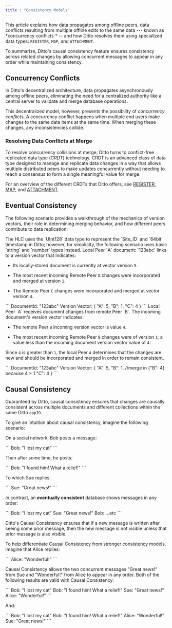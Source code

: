 ```yaml
---
title : "Consistency Models"
---
```


This article explains how data propagates among offline peers, data conflicts resulting from multiple offline edits to the same data --- known as *concurrency conflicts * -- and how Ditto resolves them using specialized data types: `REGISTER`, `MAP`, and `ATTACHMENT`.

To summarize, Ditto's causal consistency feature ensures consistency across related changes by allowing concurrent messages to appear in any order while maintaining consistency.

## Concurrency Conflicts

In Ditto's decentralized architecture, data propagates asynchronously among offline peers, eliminating the need for a centralized authority like a central server to validate and merge database operations.

This decentralized model, however, presents the possibility of *concurrency conflicts*. A concurrency conflict happens when multiple end users make changes to the same data items at the same time. When merging these changes, any inconsistencies collide.

### Resolving Data Conflicts at Merge

To resolve concurrency collisions at merge, Ditto turns to conflict-free replicated data type (*CRDT*) technology. CRDT is an advanced class of data type designed to manage and replicate data changes in a way that allows multiple distributed peers to make updates concurrently without needing to reach a consensus to form a single meaningful value for merge.

For an overview of the different CRDTs that Ditto offers, see [REGISTER](<./../../Data Types/REGISTER.md>), [MAP](<./../../Data Types/MAP.md>), and [ATTACHMENT](<./../../Data Types/ATTACHMENT.md>).

## Eventual Consistency

The following scenario provides a walkthrough of the mechanics of version vectors, their role in determining merging behavior, and how different peers contribute to data replication:

<Info>
The HLC uses the `UInt128` data type to represent the `Site_ID` and `64bit` timestamp in Ditto; however, for simplicity, the following scenario uses basic `string` and `number` types instead.
</Info>

<Steps>
<Step>
Local Peer `A` document: `123abc` links to a version vector that indicates:

- Its locally-stored document is currently at vector version `5`.

- The most recent incoming Remote Peer `B` changes were incorporated and merged at version `1`.

- The Remote Peer `C` changes were incorporated and merged at vector version `4`.

<Tabs>
    <Tab title="Text">
    ```
    DocumentId: "123abc"
    Version Vector: {
      "A": 5,
      "B": 1,
      "C": 4
    }
    ```
    </Tab>
</Tabs>
</Step>

<Step>
Local Peer `A` receives document changes from remote Peer `B`. The incoming document's version vector indicates:

- The remote Peer `B` incoming version vector is value  `4`.

- The most recent incoming Remote Peer `B` changes were of version `1`; a value less than the incoming document version vector value of `4`.

Since `4` is greater than `1`, the local Peer `A` determines that the changes are new and should be incorporated and merged in order to remain consistent.

<Tabs>
    <Tab title="Text">
    ```
    DocumentId: "123abc"
    Version Vector: {
      "A": 5,
      "B": 1, //merge in {"B": 4} because 4 > 1
      "C": 4
    }
    ```
    </Tab>
</Tabs>
</Step>
</Steps>

## Causal Consistency

Guaranteed by Ditto, causal consistency ensures that changes are causally consistent across multiple documents and different collections within the same Ditto `appID`.

To give an intuition about causal consistency, imagine the following scenario:

On a social network, Bob posts a message:

<Tabs>
    <Tab title="Text">
    ```
    Bob: "I lost my cat"
    ```
    </Tab>
</Tabs>

Then after some time, he posts:

<Tabs>
    <Tab title="Text">
    ```
    Bob: "I found him! What a relief!"
    ```
    </Tab>
</Tabs>

To which Sue replies:

<Tabs>
    <Tab title="Text">
    ```
    Sue: "Great news!"
    ```
    </Tab>
</Tabs>

In contrast, an **eventually consistent** database shows messages in any order:

<Tabs>
    <Tab title="Text">
    ```
    Bob: "I lost my cat"
    Sue: "Great news!"
    Bob: ...etc
    ```
    </Tab>
</Tabs>

Ditto's Causal Consistency ensures that if a new message is written after seeing some prior message, then the new message is not visible unless that prior message is also visible.

To help differentiate Causal Consistency from stronger consistency models, imagine that Alice replies:

<Tabs>
    <Tab title="Text">
    ```
    Alice: "Wonderful!"
    ```
    </Tab>
</Tabs>

Causal Consistency allows the two concurrent messages "Great news!" from Sue and "Wonderful!" from Alice to appear in any order. Both of the following results are valid with Causal Consistency:

<Tabs>
    <Tab title="Text">
    ```
    Bob: "I lost my cat"
    Bob: "I found him! What a relief!"
    Sue: "Great news!"
    Alice: "Wonderful!"
    ```
    </Tab>
</Tabs>

And:

<Tabs>
    <Tab title="Text">
    ```
    Bob: "I lost my cat"
    Bob: "I found him! What a relief!"
    Alice: "Wonderful!"
    Sue: "Great news!"
    ```
    </Tab>
</Tabs>



